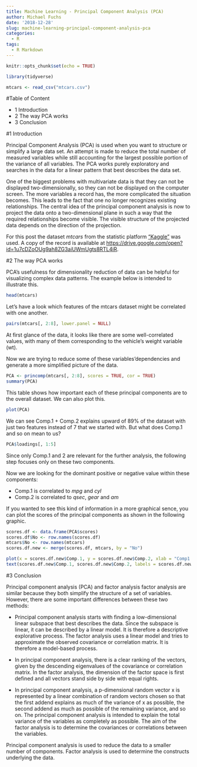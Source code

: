 ```yaml
---
title: Machine Learning - Principal Component Analysis (PCA)
author: Michael Fuchs
date: '2018-12-28'
slug: machine-learning-principal-component-analysis-pca
categories:
  - R
tags:
  - R Markdown
---
```


```r
knitr::opts_chunk$set(echo = TRUE)
```


```r
library(tidyverse)
```
```r
mtcars <- read_csv("mtcars.csv")
```


#Table of Content

+ 1 Introduction
+ 2 The way PCA works
+ 3 Conclusion



#1 Introduction

Principal Component Analysis (PCA) is used when you want to structure or simplify a large data set. An attempt is made to reduce the total number of measured variables while still accounting for the largest possible portion of the variance of all variables. The PCA works purely exploratory and searches in the data for a linear pattern that best describes the data set.


One of the biggest problems with multivariate data is that they can not be displayed two-dimensionally, so they can not be displayed on the computer screen. The more variables a record has, the more complicated the situation becomes. This leads to the fact that one no longer recognizes existing relationships. The central idea of the principal component analysis is now to project the data onto a two-dimensional plane in such a way that the required relationships become visible. The visible structure of the projected data depends on the direction of the projection.

For this post the dataset *mtcars* from the statistic platform ["Kaggle"](https://www.kaggle.com) was used. A copy of the record is available at  <https://drive.google.com/open?id=1u7cDZoOUg9ah8ZG3aiUWmUgts8RTL4iR>.


#2 The way PCA works

PCA's usefulness for dimensionality reduction of data can be helpful for visualizing complex data patterns. The example below is intended to illustrate this.


```r
head(mtcars)
```

Let's have a look which features of the mtcars dataset might be correlated with one another. 

```r
pairs(mtcars[, 2:8], lower.panel = NULL)
```

At first glance of the data, it looks like there are some well-correlated values, with many of them corresponding to the vehicle's weight variable (wt). 

Now we are trying to reduce some of these variables'dependencies and generate a more simplified picture of the data. 

```r
PCA <- princomp(mtcars[, 2:8], scores = TRUE, cor = TRUE)
summary(PCA)
```

This table shows how important each of these principal components are to the overall dataset. We can also plot this.

```r
plot(PCA)
```

We can see Comp.1 + Comp.2 explains upward of 89% of the dataset with just two features instead of 7 that we started with. But what does Comp.1 and so on mean to us?

```r
PCA$loadings[, 1:5]
```

Since only Comp.1 and 2 are relevant for the further analysis, the following step focuses only on these two components.

Now we are looking for the dominant positive or negative value within these components:

+ Comp.1 is correlated to *mpg* and *cyl*
+ Comp.2 is correlated to *qsec*, *gear* and *am*


If you wanted to see this kind of information in a more graphical sence, you can plot the scores of the principal components as shown in the following graphic.

```r
scores.df <- data.frame(PCA$scores)
scores.df$No <- row.names(scores.df)
mtcars$No <- row.names(mtcars)
scores.df.new <- merge(scores.df, mtcars, by = "No")
```


```r
plot(x = scores.df.new$Comp.1, y = scores.df.new$Comp.2, xlab = "Comp1 (mpg, cyl)", ylab = "Comp2 (qsec, gear, am)")
text(scores.df.new$Comp.1, scores.df.new$Comp.2, labels = scores.df.new$X1, cex = 0.7, pos = 3)
```


#3 Conclusion


Principal component analysis (PCA) and factor analysis factor analysis are similar because they both simplify the structure of a set of variables. However, there are some important differences between these two methods:

+ Principal component analysis starts with finding a low-dimensional linear subspace that best describes the data. Since the subspace is linear, it can be described by a linear model. It is therefore a descriptive explorative process. The factor analysis uses a linear model and tries to approximate the observed covariance or correlation matrix. It is therefore a model-based process.

+ In principal component analysis, there is a clear ranking of the vectors, given by the descending eigenvalues of the covariance or correlation matrix. In the factor analysis, the dimension of the factor space is first defined and all vectors stand side by side with equal rights.

+ In principal component analysis, a p-dimensional random vector x is represented by a linear combination of random vectors chosen so that the first addend explains as much of the variance of x as possible, the second addend as much as possible of the remaining variance, and so on. The principal component analysis is intended to explain the total variance of the variables as completely as possible. The aim of the factor analysis is to determine the covariances or correlations between the variables.


Principal component analysis is used to reduce the data to a smaller number of components. Factor analysis is used to determine the constructs underlying the data.




